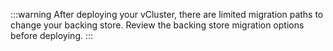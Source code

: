 :::warning
After deploying your vCluster, there are limited migration paths to change your backing store. Review the backing store migration options before deploying.
:::
